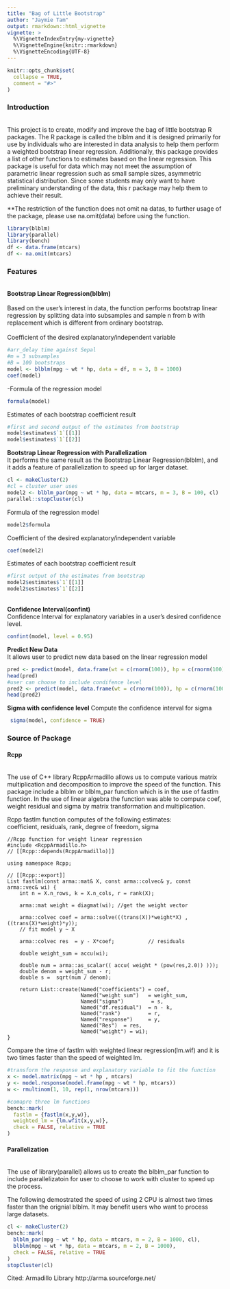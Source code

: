 ```yaml
---
title: "Bag of Little Bootstrap"
author: "Jaymie Tam"
output: rmarkdown::html_vignette
vignette: >
  %\VignetteIndexEntry{my-vignette}
  %\VignetteEngine{knitr::rmarkdown}
  %\VignetteEncoding{UTF-8}
---
```


```r
knitr::opts_chunk$set(
  collapse = TRUE,
  comment = "#>"
)
```


<h3>Introduction</h3> <br>
This project is to create, modify and improve the bag of little bootstrap R packages. The R package is called the blblm and it is designed primarily for use by individuals who are interested in data analysis to help them perform a weighted bootstrap linear regression. Additionally, this package provides a list of other functions to estimates based on the linear regression. This package is useful for data which may not meet the assumption of parametric linear regression such as small sample sizes, asymmetric statistical distribution. Since some students may only want to have preliminary understanding of the data, this r package may help them to achieve their result.


**The restriction of the function does not omit na datas, to further usage of the package, please use na.omit(data) before using the function.

```r
library(blblm)
library(parallel)
library(bench)
df <- data.frame(mtcars)
df <- na.omit(mtcars)
```



<h3>Features</h3>
<br>
**Bootstrap Linear Regression(blblm)**<br>
<br>
Based on the user’s interest in data, the function performs bootstrap linear regression by splitting data into subsamples and sample n from b with replacement which is different from ordinary bootstrap.
<br>
<br>
Coefficient of the desired explanatory/independent variable<br>
```r
#arr_delay time against Sepal
#m = 3 subsamples
#B = 100 bootstraps
model <- blblm(mpg ~ wt * hp, data = df, m = 3, B = 1000)
coef(model)
```

-Formula of the regression model<br>
```r
formula(model)
```
Estimates of each bootstrap coefficient result
```r
#first and second output of the estimates from bootstrap
model$estimates$`1`[[1]]
model$estimates$`1`[[2]]
```

**Bootstrap Linear Regression with Parallelization**<br>
It performs the same result as the Bootstrap Linear Regression(blblm), and it adds a feature of parallelization to speed up for larger dataset.<br>

```r
cl <- makeCluster(2)
#cl = cluster user uses
model2 <- blblm_par(mpg ~ wt * hp, data = mtcars, m = 3, B = 100, cl)
parallel::stopCluster(cl)
```
Formula of the regression model<br>

```r
model2$formula
```

Coefficient of the desired explanatory/independent variable<br>
```r
coef(model2)
```

Estimates of each bootstrap coefficient result
```r
#first output of the estimates from bootstrap
model2$estimates$`1`[[1]]
model2$estimates$`1`[[2]]
```
<br>
**Confidence Interval(confint)**<br>
Confidence Interval for explanatory variables in a user's desired confidence level.
```r
confint(model, level = 0.95)
```

**Predict New Data**<br>
It allows user to predict new data based on the linear regression model 
```r
pred <- predict(model, data.frame(wt = c(rnorm(100)), hp = c(rnorm(100))))
head(pred)
#user can choose to include condifence level
pred2 <- predict(model, data.frame(wt = c(rnorm(100)), hp = c(rnorm(100))), confidence = TRUE)
head(pred2)
```
**Sigma with confidence level**
Compute the confidence interval for sigma
```r
 sigma(model, confidence = TRUE)
```

<h3>Source of Package</h3>

<h4>Rcpp</h4><br>
The use of C++ library RcppArmadillo allows us to compute various matrix multiplication and decomposition to improve the speed of the function. This package include a blblm or blblm_par function which is in the use of fastlm function. In the use of linear algebra the function was able to compute coef, weight residual and sigma by matrix transformation and multiplication.

Rcpp fastlm function computes of the following estimates:<br>
coefficient, residuals, rank, degree of freedom, sigma


```Rcpp
//Rcpp function for weight linear regression
#include <RcppArmadillo.h>
// [[Rcpp::depends(RcppArmadillo)]]

using namespace Rcpp;

// [[Rcpp::export]]
List fastlm(const arma::mat& X, const arma::colvec& y, const arma::vec& wi) {
    int n = X.n_rows, k = X.n_cols, r = rank(X);
    
    arma::mat weight = diagmat(wi); //get the weight vector
      
    arma::colvec coef = arma::solve(((trans(X))*weight*X) , ((trans(X)*weight)*y));    
    // fit model y ~ X
    
    arma::colvec res  = y - X*coef;           // residuals
    
    double weight_sum = accu(wi);
    
    double num = arma::as_scalar(( accu( weight * (pow(res,2.0)) ))); 
    double denom = weight_sum - r;
    double s =  sqrt(num / denom);
                                                        
    return List::create(Named("coefficients") = coef,
                        Named("weight sum")   = weight_sum,
                        Named("sigma")         = s,
                        Named("df.residual")  = n - k,
                        Named("rank")         = r,
                        Named("response")     = y,
                        Named("Res")  = res,
                        Named("weight") = wi);
}

```

Compare the time of fastlm with weighted linear regression(lm.wif) and it is two times faster than the speed of weighted lm.

```r
#transform the response and explanatory variable to fit the function
x <- model.matrix(mpg ~ wt * hp , mtcars)
y <- model.response(model.frame(mpg ~ wt * hp, mtcars))
w <- rmultinom(1, 10, rep(1, nrow(mtcars)))

#comapre three lm functions
bench::mark(
  fastlm = {fastlm(x,y,w)},
  weighted_lm = {lm.wfit(x,y,w)},
  check = FALSE, relative = TRUE
)
```

<h4>Parallelization</h4><br>
The use of library(parallel) allows us to create the blblm_par function to include parallelizatoin for user to choose to work with cluster to speed up the process.

The following demostrated the speed of using 2 CPU is almost two times faster than the orignial blblm. It may benefit users who want to process large datasets.
```r
cl <- makeCluster(2)
bench::mark(
  blblm_par(mpg ~ wt * hp, data = mtcars, m = 2, B = 1000, cl),
  blblm(mpg ~ wt * hp, data = mtcars, m = 2, B = 1000),
  check = FALSE, relative = TRUE
)
stopCluster(cl)
```

Cited:
Armadillo Library http://arma.sourceforge.net/

